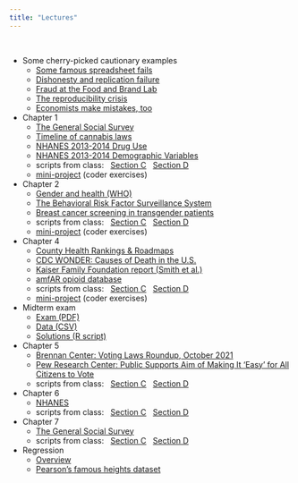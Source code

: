 ```yaml
---
title: "Lectures"
---
```


<br>

- Some cherry-picked cautionary examples
  - [Some famous spreadsheet fails](https://www.webexpenses.com/us/2020/10/financial-fails-business-risks-spreadsheets/)
  - [Dishonesty and replication failure](https://statmodeling.stat.columbia.edu/2021/08/19/a-scandal-in-tedhemia-noted-study-in-psychology-first-fails-to-replicate-but-is-still-promoted-by-npr-then-crumbles-with-striking-evidence-of-data-fraud/)
  - [Fraud at the Food and Brand Lab](https://www.theatlantic.com/health/archive/2018/09/what-is-food-science/571105/)
  - [The reproducibility crisis](https://www.theatlantic.com/science/archive/2018/11/psychologys-replication-crisis-real/576223/)
  - [Economists make mistakes, too](https://www.nytimes.com/2013/04/19/opinion/krugman-the-excel-depression.html)
- Chapter 1
  - [The General Social Survey](https://gss.norc.org/)
  - [Timeline of cannabis laws](https://en.wikipedia.org/wiki/Timeline_of_cannabis_laws_in_the_United_States)
  - [NHANES 2013-2014 Drug Use](https://wwwn.cdc.gov/Nchs/Nhanes/2013-2014/DUQ_H.htm#Codebook)
  - [NHANES 2013-2014 Demographic Variables](https://wwwn.cdc.gov/nchs/nhanes/2013-2014/demo_h.htm#Codebook)
  - scripts from class: &nbsp; [Section C](lectures/gss2016C.R) &nbsp; [Section D](lectures/gss2016D.R)
  - [mini-project](lectures/chap1project.R) (coder exercises)
- Chapter 2
  - [Gender and health (WHO)](https://www.who.int/health-topics/gender#tab=tab_1)
  - [The Behavioral Risk Factor Surveillance System](https://www.cdc.gov/brfss/index.html)
  - [Breast cancer screening in transgender patients](https://pubmed.ncbi.nlm.nih.gov/28828563/)
  - scripts from class: &nbsp; [Section C](lectures/trans_ch2C.R) &nbsp; [Section D](lectures/trans_ch2D.R)
  - [mini-project](lectures/chap2project.R) (coder exercises)
- Chapter 4
  - [County Health Rankings & Roadmaps](https://www.countyhealthrankings.org/explore-health-rankings/rankings-data-documentation)
  - [CDC WONDER: Causes of Death in the U.S.](https://wonder.cdc.gov/ucd-icd10.html)
  - [Kaiser Family Foundation report (Smith et al.)](https://www.kff.org/report-section/implementing-coverage-and-payment-initiatives-benefits-and-pharmacy/)
  - [amfAR opioid database](https://opioid.amfar.org)
  - scripts from class: &nbsp; [Section C](lectures/chap4C.R) &nbsp; [Section D](lectures/chap4D.R)
  - [mini-project](lectures/chap4project.R) (coder exercises)
- Midterm exam
  - [Exam (PDF)](lectures/midterm.pdf)
  - [Data (CSV)](lectures/midterm.csv)
  - [Solutions (R script)](lectures/midterm.R)
- Chapter 5
  - [Brennan Center: Voting Laws Roundup, October 2021](https://www.brennancenter.org/our-work/research-reports/voting-laws-roundup-october-2021)
  - [Pew Research Center: Public Supports Aim of Making It ‘Easy’ for All Citizens to Vote](https://www.pewresearch.org/politics/2017/06/28/public-supports-aim-of-making-it-easy-for-all-citizens-to-vote/)
  - scripts from class: &nbsp; [Section C](lectures/chap5C.R) &nbsp; [Section D](lectures/chap5D.R)
- Chapter 6
  - [NHANES](https://www.cdc.gov/nchs/nhanes/index.htm)
  - scripts from class: &nbsp; [Section C](lectures/chap6C.R) &nbsp; [Section D](lectures/chap6D.R)
- Chapter 7
  - [The General Social Survey](https://gss.norc.org/)
  - scripts from class: &nbsp; [Section C](lectures/chap7C.R) &nbsp; [Section D](lectures/chap7D.R)
- Regression
  - [Overview](lectures/Regression.html)
  - [Pearson's famous heights dataset](lectures/heights.csv)
